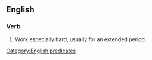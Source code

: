 ==English==

===Verb===
{{head|en|verb|head=to [[work]] one's [[fingers]] to the [[bone]]}}

# {{context|idiomatic}} Work especially hard, usually for an extended period.

[[Category:English predicates]]